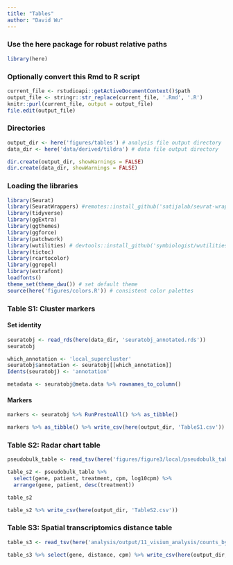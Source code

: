 ```yaml
---
title: "Tables"
author: "David Wu"
---
```


### Use the here package for robust relative paths
```r
library(here)
```

### Optionally convert this Rmd to R script 
```r
current_file <- rstudioapi::getActiveDocumentContext()$path
output_file <- stringr::str_replace(current_file, '.Rmd', '.R')
knitr::purl(current_file, output = output_file)
file.edit(output_file)
```

### Directories
```r
output_dir <- here('figures/tables') # analysis file output directory
data_dir <- here('data/derived/tildra') # data file output directory

dir.create(output_dir, showWarnings = FALSE)
dir.create(data_dir, showWarnings = FALSE)
```

### Loading the libraries
```r
library(Seurat) 
library(SeuratWrappers) #remotes::install_github('satijalab/seurat-wrappers')
library(tidyverse)
library(ggExtra)
library(ggthemes)
library(ggforce)
library(patchwork)
library(wutilities) # devtools::install_github('symbiologist/wutilities')
library(tictoc)
library(rcartocolor)
library(ggrepel)
library(extrafont)
loadfonts()
theme_set(theme_dwu()) # set default theme
source(here('figures/colors.R')) # consistent color palettes

```

### Table S1: Cluster markers

#### Set identity
```r
seuratobj <- read_rds(here(data_dir, 'seuratobj_annotated.rds'))
seuratobj

which_annotation <- 'local_supercluster'
seuratobj$annotation <- seuratobj[[which_annotation]]
Idents(seuratobj) <- 'annotation'

metadata <- seuratobj@meta.data %>% rownames_to_column()
```

#### Markers
```r
markers <- seuratobj %>% RunPrestoAll() %>% as_tibble()
```
```r
markers %>% as_tibble() %>% write_csv(here(output_dir, 'TableS1.csv'))
```

### Table S2: Radar chart table
```r
pseudobulk_table <- read_tsv(here('figures/figure3/local/pseudobulk_table.tsv.gz'))

table_s2 <- pseudobulk_table %>% 
  select(gene, patient, treatment, cpm, log10cpm) %>% 
  arrange(gene, patient, desc(treatment)) 

table_s2
```
```r
table_s2 %>% write_csv(here(output_dir, 'TableS2.csv'))
```


### Table S3: Spatial transcriptomics distance table
```r
table_s3 <- read_tsv(here('analysis/output/11_visium_analysis/counts_by_distance.tsv'))

table_s3 %>% select(gene, distance, cpm) %>% write_csv(here(output_dir, 'TableS3.csv'))
```


